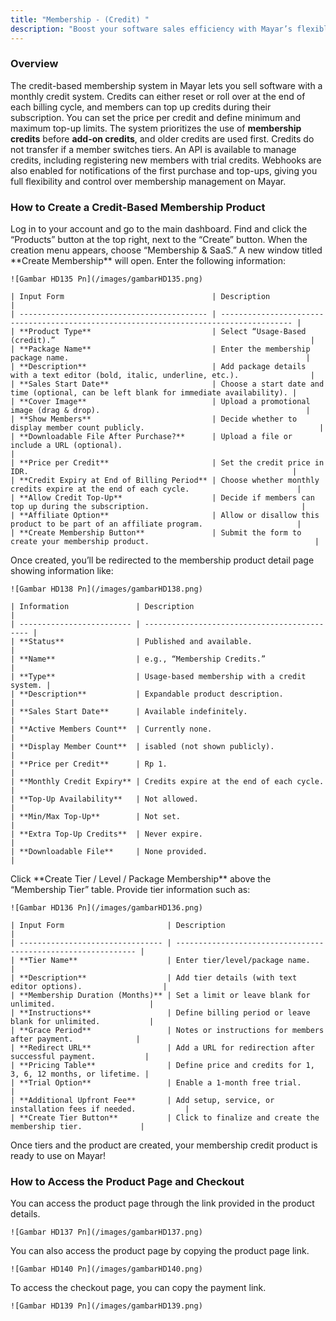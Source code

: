 ```yaml
---
title: "Membership - (Credit) "
description: "Boost your software sales efficiency with Mayar’s flexible and easy-to-manage credit-based membership system!"
---
```


### Overview

The credit-based membership system in Mayar lets you sell software with a monthly credit system. Credits can either reset or roll over at the end of each billing cycle, and members can top up credits during their subscription. You can set the price per credit and define minimum and maximum top-up limits. The system prioritizes the use of **membership credits** before **add-on credits**, and older credits are used first. Credits do not transfer if a member switches tiers. An API is available to manage credits, including registering new members with trial credits. Webhooks are also enabled for notifications of the first purchase and top-ups, giving you full flexibility and control over membership management on Mayar.

### How to Create a Credit-Based Membership Product

<Steps>
  <Step title="Access the Mayar Dashboard">
    Log in to your account and go to the main dashboard.
  </Step>
  <Step title='Click "Products"'>
    Find and click the “Products” button at the top right, next to the “Create” button.
  </Step>
  <Step title='Select "Membership & SaaS"'>
    When the creation menu appears, choose “Membership & SaaS.” A new window titled **Create Membership** will open.
  </Step>
  <Step title="Fill in Membership Product Details">
    Enter the following information:

    ![Gambar HD135 Pn](/images/gambarHD135.png)

    | Input Form                                 | Description                                                                            |
    | ------------------------------------------ | -------------------------------------------------------------------------------------- |
    | **Product Type**                           | Select “Usage-Based (credit).”                                                         |
    | **Package Name**                           | Enter the membership package name.                                                     |
    | **Description**                            | Add package details with a text editor (bold, italic, underline, etc.).                |
    | **Sales Start Date**                       | Choose a start date and time (optional, can be left blank for immediate availability). |
    | **Cover Image**                            | Upload a promotional image (drag & drop).                                              |
    | **Show Members**                           | Decide whether to display member count publicly.                                       |
    | **Downloadable File After Purchase?**      | Upload a file or include a URL (optional).                                             |
    | **Price per Credit**                       | Set the credit price in IDR.                                                           |
    | **Credit Expiry at End of Billing Period** | Choose whether monthly credits expire at the end of each cycle.                        |
    | **Allow Credit Top-Up**                    | Decide if members can top up during the subscription.                                  |
    | **Affiliate Option**                       | Allow or disallow this product to be part of an affiliate program.                     |
    | **Create Membership Button**               | Submit the form to create your membership product.                                     |
  </Step>
  <Step title="Access Membership Product Details Page">
    Once created, you’ll be redirected to the membership product detail page showing information like:

    ![Gambar HD138 Pn](/images/gambarHD138.png)

    | Information               | Description                                  |
    | ------------------------- | -------------------------------------------- |
    | **Status**                | Published and available.                     |
    | **Name**                  | e.g., “Membership Credits.”                  |
    | **Type**                  | Usage-based membership with a credit system. |
    | **Description**           | Expandable product description.              |
    | **Sales Start Date**      | Available indefinitely.                      |
    | **Active Members Count**  | Currently none.                              |
    | **Display Member Count**  | isabled (not shown publicly).                |
    | **Price per Credit**      | Rp 1.                                        |
    | **Monthly Credit Expiry** | Credits expire at the end of each cycle.     |
    | **Top-Up Availability**   | Not allowed.                                 |
    | **Min/Max Top-Up**        | Not set.                                     |
    | **Extra Top-Up Credits**  | Never expire.                                |
    | **Downloadable File**     | None provided.                               |
  </Step>
  <Step title="Create Membership Tiers">
    Click **Create Tier / Level / Package Membership** above the “Membership Tier” table.
  </Step>
  <Step title="Fill in Tier Details">
    Provide tier information such as:

    ![Gambar HD136 Pn](/images/gambarHD136.png)

    | Input Form                       | Description                                                   |
    | -------------------------------- | ------------------------------------------------------------- |
    | **Tier Name**                    | Enter tier/level/package name.                                |
    | **Description**                  | Add tier details (with text editor options).                  |
    | **Membership Duration (Months)** | Set a limit or leave blank for unlimited.                     |
    | **Instructions**                 | Define billing period or leave blank for unlimited.           |
    | **Grace Period**                 | Notes or instructions for members after payment.              |
    | **Redirect URL**                 | Add a URL for redirection after successful payment.           |
    | **Pricing Table**                | Define price and credits for 1, 3, 6, 12 months, or lifetime. |
    | **Trial Option**                 | Enable a 1-month free trial.                                  |
    | **Additional Upfront Fee**       | Add setup, service, or installation fees if needed.           |
    | **Create Tier Button**           | Click to finalize and create the membership tier.             |
  </Step>
  <Step title="Done!">
    Once tiers and the product are created, your membership credit product is ready to use on Mayar!
  </Step>
</Steps>

### How to Access the Product Page and Checkout

<Steps>
  <Step title="Access Product Page">
    You can access the product page through the link provided in the product details.

    ![Gambar HD137 Pn](/images/gambarHD137.png)
  </Step>
  <Step title="Copy Product Page Link">
    You can also access the product page by copying the product page link.

    ![Gambar HD140 Pn](/images/gambarHD140.png)
  </Step>
  <Step title="Access Checkout Page">
    To access the checkout page, you can copy the payment link.

    ![Gambar HD139 Pn](/images/gambarHD139.png)
  </Step>
</Steps>